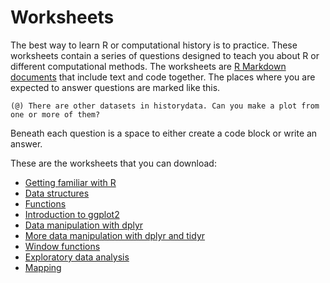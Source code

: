 # Worksheets

The best way to learn R or computational history is to practice. These worksheets contain a series of questions designed to teach you about R or different computational methods. The worksheets are [R Markdown documents](http://rmarkdown.rstudio.com/) that include text and code together. The places where you are expected to answer questions are marked like this. 

```
(@) There are other datasets in historydata. Can you make a plot from one or more of them?
```

Beneath each question is a space to either create a code block or write an answer.

These are the worksheets that you can download:

- <a href="worksheets/familiar-with-r.Rmd" download="worksheets/familiar-with-r.Rmd">Getting familiar with R</a>
- <a href="worksheets/data-structures.Rmd" download="worksheets/data-structures.Rmd">Data structures</a>
- <a href="worksheets/functions.Rmd" download="worksheets/functions.Rmd">Functions</a>
- <a href="worksheets/ggplot2.Rmd" download="worksheets/ggplot2.Rmd">Introduction to ggplot2</a>
- <a href="worksheets/data-manipulation.Rmd" download="worksheets/data-manipulation.Rmd">Data manipulation with dplyr</a>
- <a href="worksheets/more-data-manipulation.Rmd" download="worksheets/more-data-manipulation.Rmd">More data manipulation with dplyr and tidyr</a>
- <a href="worksheets/window-functions.Rmd" download="worksheets/window-functions.Rmd">Window functions</a>
- <a href="worksheets/exploratory-data-analysis.Rmd" download="worksheets/exploratory-data-analysis.Rmd">Exploratory data analysis</a>
- <a href="worksheets/mapping.Rmd" download="worksheets/mapping.Rmd">Mapping</a>
